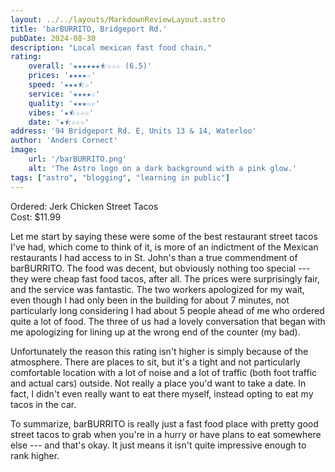```yaml
---
layout: ../../layouts/MarkdownReviewLayout.astro
title: 'barBURRITO, Bridgeport Rd.'
pubDate: 2024-08-30
description: "Local mexican fast food chain."
rating:
    overall: '★★★★★★⯪☆☆☆ (6.5)'
    prices: '★★★★☆'
    speed: '★★★⯪☆'
    service: '★★★★☆'
    quality: '★★★☆☆'
    vibes: '★⯪☆☆☆'
    date: '★⯪☆☆☆'
address: '94 Bridgeport Rd. E, Units 13 & 14, Waterloo'
author: 'Anders Cornect'
image:
    url: '/barBURRITO.png'
    alt: 'The Astro logo on a dark background with a pink glow.'
tags: ["astro", "blogging", "learning in public"]
---
```


Ordered: Jerk Chicken Street Tacos <br/>
Cost: $11.99

Let me start by saying these were some of the best restaurant street tacos I've had, which come to think of it, is more of an indictment of the Mexican restaurants I had
access to in St. John's than a true commendment of barBURRITO. The food was decent, but obviously nothing too special --- they were cheap fast food tacos, after all.
The prices were surprisingly fair, and the service was fantastic. The two workers apologized for my wait, even though I had only been in the building for about 7 minutes,
not particularly long considering I had about 5 people ahead of me who ordered quite a lot of food. The three of us had a lovely conversation that began with me apologizing
for lining up at the wrong end of the counter (my bad).

Unfortunately the reason this rating isn't higher is simply because of the atmosphere. There are places to sit, but it's a tight and not particularly comfortable location
with a lot of noise and a lot of traffic (both foot traffic and actual cars) outside. Not really a place you'd want to take a date. In fact, I didn't even really want to
eat there myself, instead opting to eat my tacos in the car.

To summarize, barBURRITO is really just a fast food place with pretty good street tacos to grab when you're in a hurry or have plans to eat somewhere else --- and that's
okay. It just means it isn't quite impressive enough to rank higher.